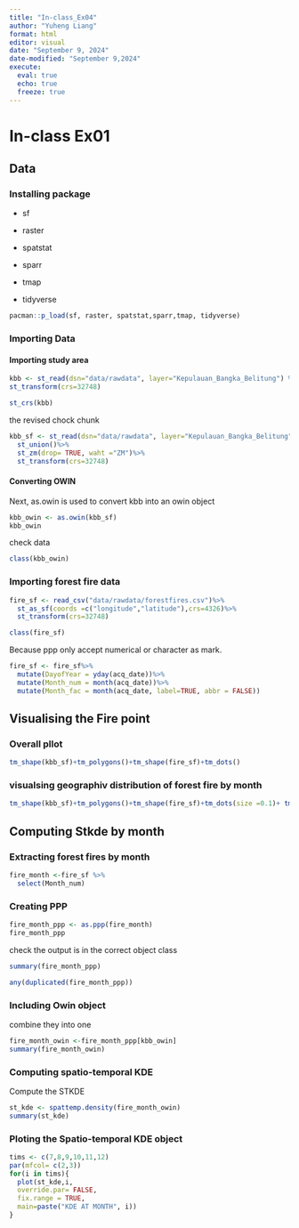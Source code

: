 ```yaml
---
title: "In-class_Ex04"
author: "Yuheng Liang"
format: html
editor: visual
date: "September 9, 2024"
date-modified: "September 9,2024"
execute: 
  eval: true
  echo: true
  freeze: true
---
```


# In-class Ex01

## Data

### Installing package

-   sf

-   raster

-   spatstat

-   sparr

-   tmap

-   tidyverse

```R
pacman::p_load(sf, raster, spatstat,sparr,tmap, tidyverse)
```

### Importing Data

#### Importing study area

```R
kbb <- st_read(dsn="data/rawdata", layer="Kepulauan_Bangka_Belitung") %>%
st_transform(crs=32748)
```

```r
st_crs(kbb)
```

the revised chock chunk

```R
kbb_sf <- st_read(dsn="data/rawdata", layer="Kepulauan_Bangka_Belitung") %>%
  st_union()%>%
  st_zm(drop= TRUE, waht ="ZM")%>%
  st_transform(crs=32748)
```

#### Converting OWIN

Next, as.owin is used to convert kbb into an owin object

```R
kbb_owin <- as.owin(kbb_sf)
kbb_owin
```

check data

```r
class(kbb_owin)
```

### Importing forest fire data

```R
fire_sf <- read_csv("data/rawdata/forestfires.csv")%>%
  st_as_sf(coords =c("longitude","latitude"),crs=4326)%>%
  st_transform(crs=32748)
```

```R
class(fire_sf)
```

Because ppp only accept numerical or character as mark.

```R
fire_sf <- fire_sf%>%
  mutate(DayofYear = yday(acq_date))%>%
  mutate(Month_num = month(acq_date))%>%
  mutate(Month_fac = month(acq_date, label=TRUE, abbr = FALSE))
```

## Visualising the Fire point

### Overall pllot

```R
tm_shape(kbb_sf)+tm_polygons()+tm_shape(fire_sf)+tm_dots()
```

### visualsing geographiv distribution of forest fire by month

```R
tm_shape(kbb_sf)+tm_polygons()+tm_shape(fire_sf)+tm_dots(size =0.1)+ tm_facets(by ="Month_fac", free.coords = FALSE, drop.units = TRUE )
```

## Computing Stkde by month

### Extracting forest fires by month

```R
fire_month <-fire_sf %>%
  select(Month_num)
```

### Creating PPP

```R
fire_month_ppp <- as.ppp(fire_month)
fire_month_ppp
```

check the output is in the correct object class

```r
summary(fire_month_ppp)
```

```r
any(duplicated(fire_month_ppp))
```

### Including Owin object

combine they into one

```R
fire_month_owin <-fire_month_ppp[kbb_owin]
summary(fire_month_owin)
```

### Computing spatio-temporal KDE

Compute the STKDE

```R
st_kde <- spattemp.density(fire_month_owin)
summary(st_kde)
```

### Ploting the Spatio-temporal KDE object

```R
tims <- c(7,8,9,10,11,12)
par(mfcol= c(2,3))
for(i in tims){
  plot(st_kde,i,  
  override.par= FALSE,
  fix.range = TRUE,
  main=paste("KDE AT MONTH", i))
}
```
